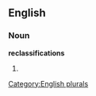
==English==

===Noun===
'''reclassifications'''

# {{plural of|[[reclassification]]}}

[[Category:English plurals]]